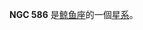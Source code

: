 {{NGCInfoBox|NGCID=NGC 586|發現者=弗里德里希·威廉·赫歇爾|發現日期=1785年9月10日|其他編號=MCG -1-5-1|曆元=J2000.0|赤經=1時31分36.8秒
|赤緯=-6°53'35"|星座=鲸鱼座|星體=星系|星等=13.2|表面亮度=13.5|藍等=14.1}}

'''NGC 586''' 是[[鲸鱼座|鲸鱼座]]的一個[[星系|星系]]。

{{NGCReference|586}}
{{Catalogs|NGC=586}}

{{Galaxy-stub}}